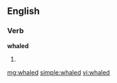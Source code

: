 ==English==

===Verb===
'''whaled'''

# {{past of|[[whale]]}}

[[mg:whaled]]
[[simple:whaled]]
[[vi:whaled]]